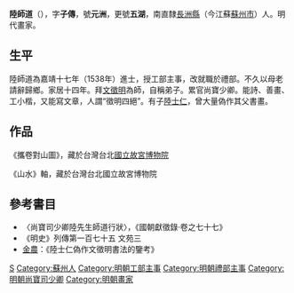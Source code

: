 {{明清人物信息框
| 姓名 = 陸師道
| 原名 =
| 圖片名稱 = 陸師道.jpg
| 圖片大小 = 200px
| 圖片說明 = 《滄浪亭五百名賢像》之陸師道石刻像
| 最高職務 = 尚寶司少卿
| 國家 = 大明
| 爵位 =
| 籍貫 = [[南直隸|直隸]][[蘇州府|蘇州府]][[長洲縣|長洲縣]]
| 族裔 = 漢族
| 旗籍 = 
| 字號 = 
| 室名 = 
| 諡號 = 
| 出生日期 = [[正德_(明朝)|正德]]十四年（1517年）
| 出生地點 = 
| 逝世日期 = [[萬曆|萬曆]]二年（1574年）
| 逝世地點 = 
| 墓葬 =
| 配偶 =
| 親屬 = 
| 出身 = 
*嘉靖十七年（1538年）戊戌科進士出身
| 經歷 = 
| 著作 =
}}

'''陸師道'''（{{bd|1517年||1574年|catIdx=L陸}}），字'''子傳'''，號'''元洲'''，更號'''五湖'''，南直隸[[長洲縣|長洲縣]]（今江蘇[[蘇州市|蘇州市]]）人。明代畫家。

==生平==
陸師道為嘉靖十七年（1538年）進士，授工部主事，改就職於禮部。不久以母老請辭歸鄉。家居十四年。拜[[文徵明|文徵明]]為師，自稱弟子。累官尚寶少卿。能詩、善畫、工小楷，又能寫文章，人謂“徵明四絕”。有子[[陸士仁|陸士仁]]，曾大量偽作其父書畫。

== 作品 ==
《攜卷對山圖》，藏於台灣台北[[國立故宮博物院|國立故宮博物院]]

《山水》軸，藏於台灣台北國立故宮博物院

==參考書目==
*〈尚寶司少卿陸先生師道行狀〉，《國朝獻徵錄·卷之七十七》
* 《明史》列傳第一百七十五 文苑三
* [[金農|金農]]：《陸士仁偽作文徵明書法的鑒考》

{{嘉靖十七年戊戌科殿試金榜}}

{{Authority control}}
{{DEFAULTSORT:Lu陸}}
[[Category:陸姓|S]]
[[Category:蘇州人|Category:蘇州人]]
[[Category:明朝工部主事|Category:明朝工部主事]]
[[Category:明朝禮部主事|Category:明朝禮部主事]]
[[Category:明朝尚寶司少卿|Category:明朝尚寶司少卿]]
[[Category:明朝畫家|Category:明朝畫家]]